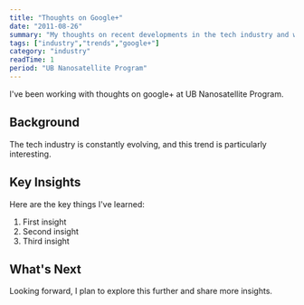 ```yaml
---
title: "Thoughts on Google+"
date: "2011-08-26"
summary: "My thoughts on recent developments in the tech industry and what they mean for developers."
tags: ["industry","trends","google+"]
category: "industry"
readTime: 1
period: "UB Nanosatellite Program"
---
```


I've been working with thoughts on google+ at UB Nanosatellite Program.

## Background

The tech industry is constantly evolving, and this trend is particularly interesting.

## Key Insights

Here are the key things I've learned:

1. First insight
2. Second insight
3. Third insight

## What's Next

Looking forward, I plan to explore this further and share more insights.

